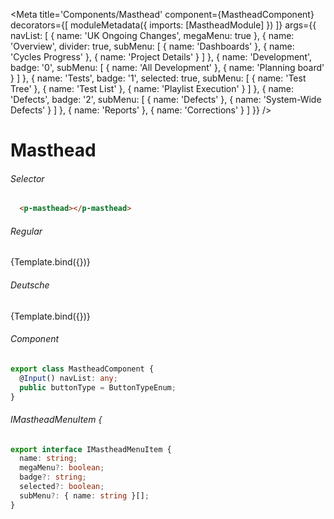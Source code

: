 
<Meta title='Components/Masthead'
  component={MastheadComponent}
  decorators={[
    moduleMetadata({
      imports: [MastheadModule]
    })
  ]}
  args={{
    navList: [
      {
        name: 'UK Ongoing Changes',
        megaMenu: true
      },
      {
        name: 'Overview',
        divider: true,
        subMenu: [
          {
            name: 'Dashboards'
          },
          {
            name: 'Cycles Progress'
          },
          {
            name: 'Project Details'
          }
        ]
      },
      {
        name: 'Development',
        badge: '0',
        subMenu: [
          {
            name: 'All Development'
          },
          {
            name: 'Planning board'
          }
        ]
      },
      {
        name: 'Tests',
        badge: '1',
        selected: true,
        subMenu: [
          {
            name: 'Test Tree'
          },
          {
            name: 'Test List'
          },
          {
            name: 'Playlist Execution'
          }
        ]
      },
      {
        name: 'Defects',
        badge: '2',
        subMenu: [
          {
            name: 'Defects'
          },
          {
            name: 'System-Wide Defects'
          }
        ]
      },
      {
        name: 'Reports'
      },
      {
        name: 'Corrections'
      }
    ]
  }}
/>


# Masthead

###### Selector
```html
  <p-masthead></p-masthead>
```
###### Regular
<Canvas>
  <Story name="Masthead"
    args={{
    }}>
    {Template.bind({})}
  </Story>
</Canvas>

###### Deutsche
<Canvas>
  <Story name="Deutsche"
    args={{
      navList: [
        {
          name: 'Deutschland Laufende Veränderungen',
          megaMenu: true
        },
        {
          name: 'Überblick',
          divider: true,
          subMenu: [
            {
              name: 'Dashboards'
            },
            {
              name: 'Cycles Progress'
            },
            {
              name: 'Project Details'
            }
          ]
        },
        {
          name: 'Entwicklung',
          badge: '0',
          subMenu: [
            {
              name: 'All Development'
            },
            {
              name: 'Planning board'
            }
          ]
        },
        {
          name: 'Tests',
          badge: '1',
          selected: true,
          subMenu: [
            {
              name: 'Test Tree'
            },
            {
              name: 'Test List'
            },
            {
              name: 'Playlist Execution'
            }
          ]
        },
        {
          name: 'Mängel',
          badge: '2',
          subMenu: [
            {
              name: 'Defects'
            },
            {
              name: 'System-Wide Defects'
            }
          ]
        },
        {
          name: 'Arbeitsunfähigkeitsbescheinigung'
        },
        {
          name: 'Korrekturen'
        }
      ]
    }}>
    {Template.bind({})}
  </Story>
</Canvas>

###### Component
```ts
export class MastheadComponent {
  @Input() navList: any;
  public buttonType = ButtonTypeEnum;
}
```
###### IMastheadMenuItem {
```ts
export interface IMastheadMenuItem {
  name: string;
  megaMenu?: boolean;
  badge?: string;
  selected?: boolean;
  subMenu?: { name: string }[];
}
```
